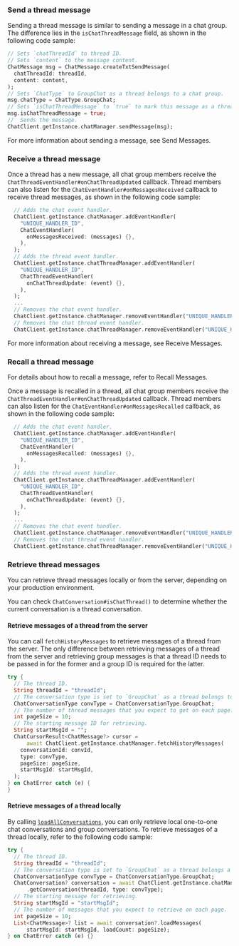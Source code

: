 <PlatformWrapper platform="flutter">

### Send a thread message

Sending a thread message is similar to sending a message in a chat group. The difference lies in the `isChatThreadMessage` field, as shown in the following code sample:

```dart
// Sets `chatThreadId` to thread ID.
// Sets `content` to the message content.
ChatMessage msg = ChatMessage.createTxtSendMessage(
  chatThreadId: threadId,
  content: content,
);
// Sets `ChatType` to GroupChat as a thread belongs to a chat group.
msg.chatType = ChatType.GroupChat;
// Sets `isChatThreadMessage` to `true` to mark this message as a thread message.
msg.isChatThreadMessage = true;
//  Sends the message.
ChatClient.getInstance.chatManager.sendMessage(msg);
```

For more information about sending a message, see <Link to="/agora-chat/client-api/messages/send-receive-messages#send-a-text-message">Send Messages</Link>.

### Receive a thread message

Once a thread has a new message, all chat group members receive the `ChatThreadEventHandler#onChatThreadUpdated` callback. Thread members can also listen for the `ChatEventHandler#onMessagesReceived` callback to receive thread messages, as shown in the following code sample:

```dart
  // Adds the chat event handler.
  ChatClient.getInstance.chatManager.addEventHandler(
    "UNIQUE_HANDLER_ID",
    ChatEventHandler(
      onMessagesReceived: (messages) {},
    ),
  );
  // Adds the thread event handler.
  ChatClient.getInstance.chatThreadManager.addEventHandler(
    "UNIQUE_HANDLER_ID",
    ChatThreadEventHandler(
      onChatThreadUpdate: (event) {},
    ),
  );
  ...
  // Removes the chat event handler.
  ChatClient.getInstance.chatManager.removeEventHandler("UNIQUE_HANDLER_ID");
  // Removes the chat thread event handler.
  ChatClient.getInstance.chatThreadManager.removeEventHandler("UNIQUE_HANDLER_ID");
```

For more information about receiving a message, see <Link to="/agora-chat/client-api/messages/send-receive-messages#receive-a-message">Receive Messages</Link>.

### Recall a thread message

For details about how to recall a message, refer to <Link to="/agora-chat/client-api/messages/send-receive-messages#recall-a-message">Recall Messages</Link>.

Once a message is recalled in a thread, all chat group members receive the `ChatThreadEventHandler#onChatThreadUpdated` callback. Thread members can also listen for the `ChatEventHandler#onMessagesRecalled` callback, as shown in the following code sample:

```dart
  // Adds the chat event handler.
  ChatClient.getInstance.chatManager.addEventHandler(
    "UNIQUE_HANDLER_ID",
    ChatEventHandler(
      onMessagesRecalled: (messages) {},
    ),
  );
  // Adds the thread event handler.
  ChatClient.getInstance.chatThreadManager.addEventHandler(
    "UNIQUE_HANDLER_ID",
    ChatThreadEventHandler(
      onChatThreadUpdate: (event) {},
    ),
  );
  ...
  // Removes the chat event handler.
  ChatClient.getInstance.chatManager.removeEventHandler("UNIQUE_HANDLER_ID");
  // Removes the chat thread event handler.
  ChatClient.getInstance.chatThreadManager.removeEventHandler("UNIQUE_HANDLER_ID");
```

### Retrieve thread messages

You can retrieve thread messages locally or from the server, depending on your production environment.

You can check `ChatConversation#isChatThread()` to determine whether the current conversation is a thread conversation.

#### Retrieve messages of a thread from the server

You can call `fetchHistoryMessages` to retrieve messages of a thread from the server. The only difference between retrieving messages of a thread from the server and retrieving group messages is that a thread ID needs to be passed in for the former and a group ID is required for the latter.

```dart
try {
  // The thread ID.
  String threadId = "threadId";
  // The conversation type is set to `GroupChat` as a thread belongs to a group conversation.
  ChatConversationType convType = ChatConversationType.GroupChat;
  // The number of thread messages that you expect to get on each page.
  int pageSize = 10;
  // The starting message ID for retrieving.
  String startMsgId = "";
  ChatCursorResult<ChatMessage?> cursor =
      await ChatClient.getInstance.chatManager.fetchHistoryMessages(
    conversationId: convId,
    type: convType,
    pageSize: pageSize,
    startMsgId: startMsgId,
  );
} on ChatError catch (e) {
}
```

#### Retrieve messages of a thread locally

By calling [`loadAllConversations`](/agora-chat/client-api/messages/manage-messages#retrieve-conversations), you can only retrieve local one-to-one chat conversations and group conversations. To retrieve messages of a thread locally, refer to the following code sample:

```dart
try {
  // The thread ID.
  String threadId = "threadId";
  // The conversation type is set to `GroupChat` as a thread belongs a group conversation.
  ChatConversationType convType = ChatConversationType.GroupChat;
  ChatConversation? conversation = await ChatClient.getInstance.chatManager
      .getConversation(threadId, type: convType);
  // The starting message for retrieving.
  String startMsgId = "startMsgId";
  // The number of messages that you expect to retrieve on each page.
  int pageSize = 10;
  List<ChatMessage>? list = await conversation?.loadMessages(
      startMsgId: startMsgId, loadCount: pageSize);
} on ChatError catch (e) {}
```

</PlatformWrapper>